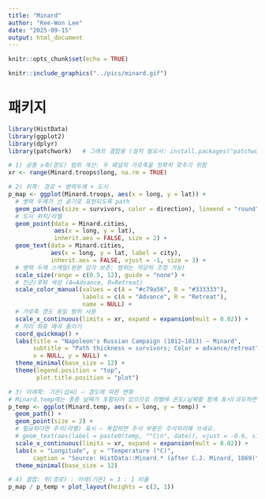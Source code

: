 ```yaml
---
title: "Minard"
author: "Kee-Won Lee"
date: "2025-09-15"
output: html_document
---
```


```r
knitr::opts_chunk$set(echo = TRUE)
```

```r
knitr::include_graphics("../pics/minard.gif")
```

# 패키지

```r
library(HistData)
library(ggplot2)
library(dplyr)
library(patchwork)   # 그래프 결합용 (설치 필요시: install.packages("patchwork"))

# 1) 공통 x축(경도) 범위 계산: 두 패널의 가로축을 정확히 맞추기 위함
xr <- range(Minard.troops$long, na.rm = TRUE)

# 2) 위쪽: 경로 + 병력두께 + 도시
p_map <- ggplot(Minard.troops, aes(x = long, y = lat)) +
  # 병력 두께가 선 굵기로 표현되도록 path
  geom_path(aes(size = survivors, color = direction), lineend = "round") +
  # 도시 위치/라벨
  geom_point(data = Minard.cities,
             aes(x = long, y = lat),
             inherit.aes = FALSE, size = 2) +
  geom_text(data = Minard.cities,
            aes(x = long, y = lat, label = city),
            inherit.aes = FALSE, vjust = -1, size = 3) +
  # 병력 두께 스케일(원본 감각 보존: 범위는 적당히 조정 가능)
  scale_size(range = c(0.5, 12), guide = "none") +
  # 진군/후퇴 색상 (A=Advance, R=Retreat)
  scale_color_manual(values = c(A = "#c79a56", R = "#333333"),
                     labels = c(A = "Advance", R = "Retreat"),
                     name = NULL) +
  # 가로축 경도 동일 범위 사용
  scale_x_continuous(limits = xr, expand = expansion(mult = 0.02)) +
  # 지리 좌표 왜곡 줄이기
  coord_quickmap() +
  labs(title = "Napoleon's Russian Campaign (1812–1813) — Minard",
       subtitle = "Path thickness = survivors; Color = advance/retreat",
       x = NULL, y = NULL) +
  theme_minimal(base_size = 12) +
  theme(legend.position = "top",
        plot.title.position = "plot")

# 3) 아래쪽: 기온(섭씨) — 경도에 따른 변화
# Minard.temp에는 종종 날짜가 포함되어 있으므로 라벨에 온도/날짜를 함께 표시(과도하면 생략 가능)
p_temp <- ggplot(Minard.temp, aes(x = long, y = temp)) +
  geom_path() +
  geom_point(size = 2) +
  # 필요하다면 주석(라벨) 표시 — 복잡하면 주석 부분은 주석처리해 쓰세요.
  # geom_text(aes(label = paste0(temp, "°C\n", date)), vjust = -0.6, size = 3) +
  scale_x_continuous(limits = xr, expand = expansion(mult = 0.02)) +
  labs(x = "Longitude", y = "Temperature (°C)",
       caption = "Source: HistData::Minard.* (after C.J. Minard, 1869)") +
  theme_minimal(base_size = 12)

# 4) 결합: 위(경로) : 아래(기온) = 3 : 1 비율
p_map / p_temp + plot_layout(heights = c(3, 1))
```